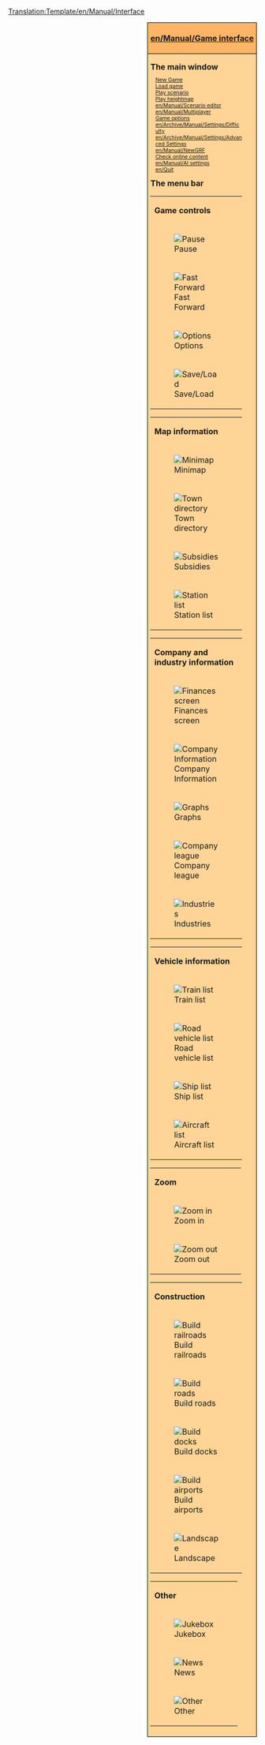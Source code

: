 <noinclude>[[Translation:Template/en/Manual/Interface]]</noinclude><div style="float:right; padding-left:12px; background:#ffffff;">
<div style="border:1px solid #000000; background:#ffb466; padding:5px; -moz-border-radius-topleft:5px; -moz-border-radius-topright:5px; font-size: 12pt;">
<center><strong><font size="3">[[en/Manual/Game interface]]</font></strong></center>
</div>
<div style="border:1px solid black; border-top-width: 0px; background:#ffd496; padding:5px; -moz-border-radius-bottomleft:5px; -moz-border-radius-bottomright:8px; font-size: 8pt;">

<div style="width: 186px">
<font size="3">'''The main window'''</font>
<div style="margin-left:10px;">
[[en/Manual/New game|New Game]]<br />
[[en/Archive/Manual/Savegame|Load game]]<br />
[[en/Archive/Manual/Scenario|Play scenario]]<br />
[[en/Manual/Heightmap|Play heightmap]]<br />
[[en/Manual/Scenario editor]]<br />
[[en/Manual/Multiplayer]]<br />
[[en/Manual/Game options window|Game options]]<br />
[[en/Archive/Manual/Settings/Difficulty]]<br />
[[en/Archive/Manual/Settings/Advanced Settings]]<br />
[[en/Manual/NewGRF]]<br />
[[en/Manual/Online content|Check online content]]<br />
[[en/Manual/AI settings]]<br />
[[en/Quit]]<br />
</div>
</div>

<div style="width: 186px">
<font size="3">'''The menu bar'''</font><br />

{| style="background:#ffd496;"
|colspan=2| '''Game controls'''
|- valign="top"
|[[File:en/Manual/Pause button.png|Pause]]
|[[en/Pause|Pause]]
|- valign="top"
|[[File:en/Manual/Fast Forward button.png|Fast Forward]] 
|[[en/Fast forward|Fast forward]]<br />
|- valign="top"
|[[File:en/Manual/Options button.png|Options]]
|[[en/Game options]]<br />[[en/Archive/Manual/Settings/Difficulty]]<br />[[en/Advanced settings]]<br />[[en/Manual/AI settings]]<br />[[en/Manual/NewGRF]]
|- valign="top"
|[[File:en/Manual/Save Load button.png|Save/Load]]
|
|}
{| style="background:#ffd496;"
|colspan=2| '''Map information'''
|- valign="top"
|[[File:en/Manual/Minimap button.png|Minimap]]
|
|- valign="top"
|[[File:en/Manual/Town directory button.png|Town directory]]
|
|- valign="top"
|[[File:en/Manual/Subsidies button.png|Subsidies]]
|
|- valign="top"
|[[File:en/Manual/Station list button.png|Station list]]
|
|}
{| style="background:#ffd496;"
|colspan=2| '''Company and industry information'''
|- valign="top"
|[[File:en/Manual/Finances screen button.png|Finances screen]]
|
|- valign="top"
|[[File:en/Manual/Company information button.png|Company Information]]
|
|- valign="top"
|[[File:en/Manual/Graphs button.png|Graphs]]
|
|- valign="top"
|[[File:en/Manual/Company league table button.png|Company league]]
|
|- valign="top"
|[[File:en/Manual/Industry button.png|Industries]]
|
|}
{| style="background:#ffd496;"
|colspan=2| '''Vehicle information'''
|- valign="top"
|[[File:en/Manual/Train Information button.png|Train list]]
|
|- valign="top"
|[[File:en/Manual/Road Vehicle Information button.png|Road vehicle list]]
|
|- valign="top"
|[[File:en/Manual/Ship Information button.png|Ship list]]
|
|- valign="top"
|[[File:en/Manual/Aircraft Information button.png|Aircraft list]]
|
|}
{| style="background:#ffd496;"
|colspan=2| '''Zoom'''
|- valign="top"
|[[File:en/Manual/Zoom in button.png|Zoom in]]
|
|- valign="top"
|[[File:en/Manual/Zoom out button.png|Zoom out]]
|
|}
{| style="background:#ffd496;"
|colspan=2| '''Construction'''
|- valign="top"
|[[File:en/Manual/Railroad build button.png|Build railroads]]
|
|- valign="top"
|[[File:en/Manual/Road build button.png|Build roads]]
|
|- valign="top"
|[[File:en/Manual/Dock build button.png|Build docks]]
|
|- valign="top"
|[[File:en/Manual/Airport build button.png|Build airports]]
|
|- valign="top"
|[[File:en/Manual/Landscaping button.png|Landscape]]
|
|}
{| style="background:#ffd496;"
|colspan=2| '''Other'''
|- valign="top"
|[[File:en/Manual/Sound Music button.png|Jukebox]]
|
|- valign="top"
|[[File:en/Manual/News button.png|News]]
|
|- valign="top"
|[[File:en/Manual/Other button.png|Other]]
|
|}
</div>
</div>
</div>
